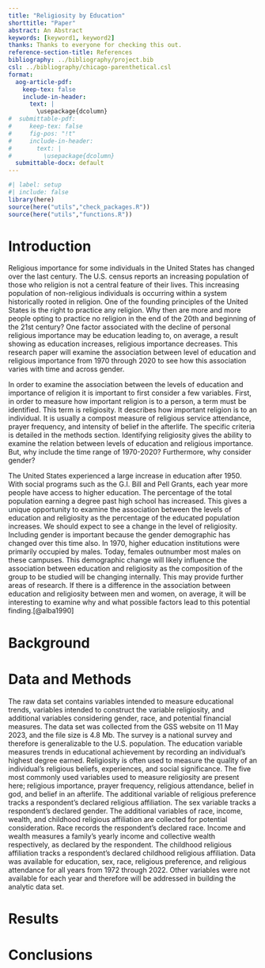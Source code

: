 ```yaml
---
title: "Religiosity by Education"
shorttitle: "Paper"
abstract: An Abstract
keywords: [keyword1, keyword2]
thanks: Thanks to everyone for checking this out.
reference-section-title: References
bibliography: ../bibliography/project.bib
csl: ../bibliography/chicago-parenthetical.csl
format:
  aog-article-pdf:
    keep-tex: false
    include-in-header: 
      text: |
        \usepackage{dcolumn}
#  submittable-pdf:
#     keep-tex: false
#     fig-pos: "!t"
#     include-in-header: 
#       text: |
#         \usepackage{dcolumn}
  submittable-docx: default
---
```


```r
#| label: setup
#| include: false
library(here)
source(here("utils","check_packages.R"))
source(here("utils","functions.R"))
```

# Introduction

Religious importance for some individuals in the United States has changed over the last century. The U.S. census reports an increasing population of those who religion is not a central feature of their lives. This increasing population of non-religious individuals is occurring within a system historically rooted in religion. One of the founding principles of the United States is the right to practice any religion. Why then are more and more people opting to practice no religion in the end of the 20th and beginning of the 21st century? One factor associated with the decline of personal religious importance may be education leading to, on average, a result showing as education increases, religious importance decreases. This research paper will examine the association between level of education and religious importance from 1970 through 2020 to see how this association varies with time and across gender. 

In order to examine the association between the levels of education and importance of religion it is important to first consider a few variables. First, in order to measure how important religion is to a person, a term must be identified. This term is religiosity. It describes how important religion is to an individual. It is usually a compost measure of religious service attendance, prayer frequency, and intensity of belief in the afterlife. The specific criteria is detailed in the methods section. Identifying religiosity gives the ability to examine the relation between levels of education and religious importance. But, why include the time range of 1970-2020? Furthermore, why consider gender?

The United States experienced a large increase in education after 1950. With social programs such as the G.I. Bill and Pell Grants, each year more people have access to higher education. The percentage of the total population earning a degree past high school has increased. This gives a unique opportunity to examine the association between the levels of education and religiosity as the percentage of the educated population increases. We should expect to see a change in the level of religiosity. Including gender is important because the gender demographic has changed over this time also. In 1970, higher education institutions were primarily occupied by males. Today, females outnumber most males on these campuses. This demographic change will likely influence the association between education and religiosity as the composition of the group to be studied will be changing internally. This may provide further areas of research. If there is a difference in the association between education and religiosity between men and women, on average, it will be interesting to examine why and what possible factors lead to this potential finding.[@alba1990]  

# Background

# Data and Methods
The raw data set contains variables intended to measure educational trends, variables intended to construct the variable religiosity, and additional variables considering gender, race, and potential financial measures. The data set was collected from the GSS website on 11 May 2023, and the file size is 4.8 Mb. The survey is a national survey and therefore is generalizable to the U.S. population. The education variable measures trends in educational achievement by recording an individual's highest degree earned. Religiosity is often used to measure the quality of an individual's religious beliefs, experiences, and social significance. The five most commonly used variables used to measure religiosity are present here; religious importance, prayer frequency, religious attendance, belief in god, and belief in an afterlife. The additional variable of religious preference tracks a respondent's declared religious affiliation. The sex variable tracks a respondent's declared gender. 
The additional variables of race, income, wealth, and childhood religious affiliation are collected for potential consideration. Race records the respondent's declared race. Income and wealth measures a family's yearly income and collective wealth respectively, as declared by the respondent. The childhood religious affiliation tracks a respondent's declared childhood religious affiliation. 
Data was available for education, sex, race, religious preference, and religious attendance for all years from 1972 through 2022. Other variables were not available for each year and therefore will be addressed in building the analytic data set. 

# Results

# Conclusions
